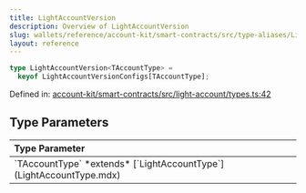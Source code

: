 ```yaml
---
title: LightAccountVersion
description: Overview of LightAccountVersion
slug: wallets/reference/account-kit/smart-contracts/src/type-aliases/LightAccountVersion
layout: reference
---
```


```ts
type LightAccountVersion<TAccountType> =
  keyof LightAccountVersionConfigs[TAccountType];
```

Defined in: [account-kit/smart-contracts/src/light-account/types.ts:42](https://github.com/alchemyplatform/aa-sdk/blob/08da565ff1e1b5bcae4581d79993c4ed9e522c16/account-kit/smart-contracts/src/light-account/types.ts#L42)

## Type Parameters

<table>
  <thead>
    <tr>
      <th align="left">Type Parameter</th>
    </tr>
  </thead>

  <tbody>
    <tr>
      <td>
        `TAccountType` *extends* [`LightAccountType`](LightAccountType.mdx)
      </td>
    </tr>
  </tbody>
</table>
